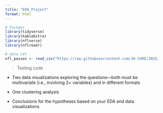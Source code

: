 ```yaml
---
title: "EDA_Project"
format: html
---
```


```r
# Packges
library(tidyverse)
library(kableExtra)
library(nflverse)
library(nflreadr)

# data set
nfl_passes <- read_csv("https://raw.githubusercontent.com/36-SURE/2025/main/data/nfl_passes.csv")
```






> Testing code

- Two data visualizations exploring the questions—both must be multivariate 
(i.e., involving 2+ variables) and in different formats



- One clustering analysis



- Conclusions for the hypotheses based on your EDA and data visualizations


